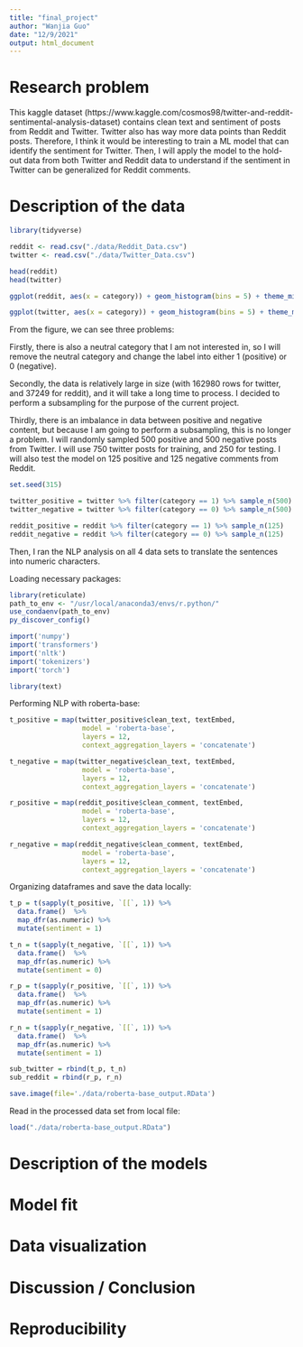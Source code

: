 ```yaml
---
title: "final_project"
author: "Wanjia Guo"
date: "12/9/2021"
output: html_document
---
```


# Research problem

This kaggle dataset (https://www.kaggle.com/cosmos98/twitter-and-reddit-sentimental-analysis-dataset) contains clean text and sentiment of posts from Reddit and Twitter. Twitter also has way more data points than Reddit posts. Therefore, I think it would be interesting to train a ML model that can identify the sentiment for Twitter. Then, I will apply the model to the hold-out data from both Twitter and Reddit data to understand if the sentiment in Twitter can be generalized for Reddit comments.

# Description of the data

```r
library(tidyverse)

reddit <- read.csv("./data/Reddit_Data.csv")
twitter <- read.csv("./data/Twitter_Data.csv")

head(reddit)
head(twitter)
```


```r
ggplot(reddit, aes(x = category)) + geom_histogram(bins = 5) + theme_minimal()

ggplot(twitter, aes(x = category)) + geom_histogram(bins = 5) + theme_minimal()
```

From the figure, we can see three problems:

Firstly, there is also a neutral category that I am not interested in, so I will remove the neutral category and change the label into either 1 (positive) or 0 (negative). 

Secondly, the data is relatively large in size (with 162980 rows for twitter, and 37249 for reddit), and it will take a long time to process. I decided to perform a subsampling for the purpose of the current project.

Thirdly, there is an imbalance in data between positive and negative content, but because I am going to perform a subsampling, this is no longer a problem. I will randomly sampled 500 positive and 500 negative posts from Twitter. I will use 750 twitter posts for training, and 250 for testing. I will also test the model on 125 positive and 125 negative comments from Reddit. 

```r
set.seed(315)
```


```r
twitter_positive = twitter %>% filter(category == 1) %>% sample_n(500)
twitter_negative = twitter %>% filter(category == 0) %>% sample_n(500)

reddit_positive = reddit %>% filter(category == 1) %>% sample_n(125)
reddit_negative = reddit %>% filter(category == 0) %>% sample_n(125)
```

Then, I ran the NLP analysis on all 4 data sets to translate the sentences into numeric characters. 

Loading necessary packages:

```r
library(reticulate)
path_to_env <- "/usr/local/anaconda3/envs/r.python/"
use_condaenv(path_to_env)
py_discover_config()

import('numpy')
import('transformers')
import('nltk')
import('tokenizers')
import('torch')

library(text)
```

Performing NLP with roberta-base:

```r
t_positive = map(twitter_positive$clean_text, textEmbed, 
                  model = 'roberta-base',
                  layers = 12,
                  context_aggregation_layers = 'concatenate')

t_negative = map(twitter_negative$clean_text, textEmbed, 
                  model = 'roberta-base',
                  layers = 12,
                  context_aggregation_layers = 'concatenate')

r_positive = map(reddit_positive$clean_comment, textEmbed, 
                  model = 'roberta-base',
                  layers = 12,
                  context_aggregation_layers = 'concatenate')

r_negative = map(reddit_negative$clean_comment, textEmbed, 
                  model = 'roberta-base',
                  layers = 12,
                  context_aggregation_layers = 'concatenate')
```

Organizing dataframes and save the data locally:

```r
t_p = t(sapply(t_positive, `[[`, 1)) %>% 
  data.frame()  %>% 
  map_dfr(as.numeric) %>% 
  mutate(sentiment = 1) 

t_n = t(sapply(t_negative, `[[`, 1)) %>% 
  data.frame()  %>% 
  map_dfr(as.numeric) %>% 
  mutate(sentiment = 0)

r_p = t(sapply(r_positive, `[[`, 1)) %>% 
  data.frame()  %>% 
  map_dfr(as.numeric) %>% 
  mutate(sentiment = 1) 

r_n = t(sapply(r_negative, `[[`, 1)) %>% 
  data.frame()  %>% 
  map_dfr(as.numeric) %>% 
  mutate(sentiment = 1) 

sub_twitter = rbind(t_p, t_n)
sub_reddit = rbind(r_p, r_n)

save.image(file='./data/roberta-base_output.RData')
```

Read in the processed data set from local file:
```r
load("./data/roberta-base_output.RData")
```

# Description of the models



# Model fit



# Data visualization


# Discussion / Conclusion


# Reproducibility